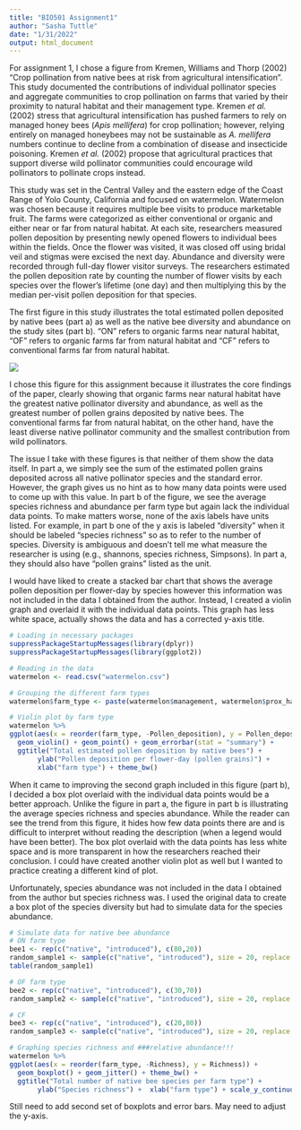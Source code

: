 ```yaml
---
title: "BIO501 Assignment1"
author: "Sasha Tuttle"
date: "1/31/2022"
output: html_document
---
```


For assignment 1, I chose a figure from Kremen, Williams and Thorp (2002) "Crop pollination from native bees at risk from agricultural intensification". This study documented the contributions of individual pollinator species and aggregate communities to crop pollination on farms that varied by their proximity to natural habitat and their management type. Kremen *et al.* (2002) stress that agricultural intensification has pushed farmers to rely on managed honey bees (*Apis mellifera*) for crop pollination; however, relying entirely on managed honeybees may not be sustainable as *A. mellifera* numbers continue to decline from a combination of disease and insecticide poisoning. Kremen *et al.* (2002) propose that agricultural practices that support diverse wild pollinator communities could encourage wild pollinators to pollinate crops instead.  

This study was set in the Central Valley and the eastern edge of the Coast Range of Yolo County, California and focused on watermelon. Watermelon was chosen because it requires multiple bee visits to produce marketable fruit. The farms were categorized as either conventional or organic and either near or far from natural habitat. At each site, researchers measured pollen deposition by presenting newly opened flowers to individual bees within the fields. Once the flower was visited, it was closed off using bridal veil and stigmas were excised the next day. Abundance and diversity were recorded through full-day flower visitor surveys. The researchers estimated the pollen deposition rate by counting the number of flower visits by each species over the flower's lifetime (one day) and then multiplying this by the median per-visit pollen deposition for that species.  

The first figure in this study illustrates the total estimated pollen deposited by native bees (part a) as well as the native bee diversity and abundance on the study sites (part b). "ON" refers to organic farms near natural habitat, "OF" refers to organic farms far from natural habitat and "CF" refers to conventional farms far from natural habitat. 

![](Claire_figure1.PNG)

I chose this figure for this assignment because it illustrates the core findings of the paper, clearly showing that organic farms near natural habitat have the greatest native pollinator diversity and abundance, as well as the greatest number of pollen grains deposited by native bees. The conventional farms far from natural habitat, on the other hand, have the least diverse native pollinator community and the smallest contribution from wild pollinators.

The issue I take with these figures is that neither of them show the data itself. In part a, we simply see the sum of the estimated pollen grains deposited across all native pollinator species and the standard error. However, the graph gives us no hint as to how many data points were used to come up with this value. In part b of the figure, we see the average species richness and abundance per farm type but again lack the individual data points. To make matters worse, none of the axis labels have units listed. For example, in part b one of the y axis is labeled "diversity" when it should be labeled "species richness" so as to refer to the number of species. Diversity is ambiguous and doesn't tell me what measure the researcher is using (e.g., shannons, species richness, Simpsons). In part a, they should also have "pollen grains" listed as the unit. 

I would have liked to create a stacked bar chart that shows the average pollen deposition per flower-day by species however this information was not included in the data I obtained from the author. Instead, I created a violin graph and overlaid it with the individual data points. This graph has less white space, actually shows the data and has a corrected y-axis title. 

```r
# Loading in necessary packages
suppressPackageStartupMessages(library(dplyr))
suppressPackageStartupMessages(library(ggplot2))

# Reading in the data 
watermelon <- read.csv("watermelon.csv")

# Grouping the different farm types
watermelon$farm_type <- paste(watermelon$management, watermelon$prox_habitat)

# Violin plot by farm type 
watermelon %>%
ggplot(aes(x = reorder(farm_type, -Pollen_deposition), y = Pollen_deposition)) + geom_hline(yintercept = 1000, color = "slategray4") +
  geom_violin() + geom_point() + geom_errorbar(stat = "summary") +
  ggtitle("Total estimated pollen deposition by native bees") +  
       ylab("Pollen deposition per flower-day (pollen grains)") +  
       xlab("farm type") + theme_bw() 

```

When it came to improving the second graph included in this figure (part b), I decided a box plot overlaid with the individual data points would be a better approach. Unlike the figure in part a, the figure in part b is illustrating the average species richness and species abundance. While the reader can see the trend from this figure, it hides how few data points there are and is difficult to interpret without reading the description (when a legend would have been better). The box plot overlaid with the data points has less white space and is more transparent in how the researchers reached their conclusion. I could have created another violin plot as well but I wanted to practice creating a different kind of plot. 

Unfortunately, species abundance was not included in the data I obtained from the author but species richness was. I used the original data to create a box plot of the species diversity but had to simulate data for the species abundance. 

```r
# Simulate data for native bee abundance 
# ON farm type 
bee1 <- rep(c("native", "introduced"), c(80,20))
random_sample1 <- sample(c("native", "introduced"), size = 20, replace = TRUE, prob = c(0.8,0.2))
table(random_sample1)

# OF farm type
bee2 <- rep(c("native", "introduced"), c(30,70))
random_sample2 <- sample(c("native", "introduced"), size = 20, replace = TRUE, prob = c(0.3,0.7))

# CF
bee3 <- rep(c("native", "introduced"), c(20,80))
random_sample3 <- sample(c("native", "introduced"), size = 20, replace = TRUE, prob = c(0.2,0.8))

# Graphing species richness and ###relative abundance!!! 
watermelon %>% 
ggplot(aes(x = reorder(farm_type, -Richness), y = Richness)) +
  geom_boxplot() + geom_jitter() + theme_bw() +
  ggtitle("Total number of native bee species per farm type") +  
       ylab("Species richness") +  xlab("farm type") + scale_y_continuous(name = "Species richness", sec.axis = sec_axis(trans =~.*10, name = "Species abundance")) 
```

Still need to add second set of boxplots and error bars. May need to adjust the y-axis.
